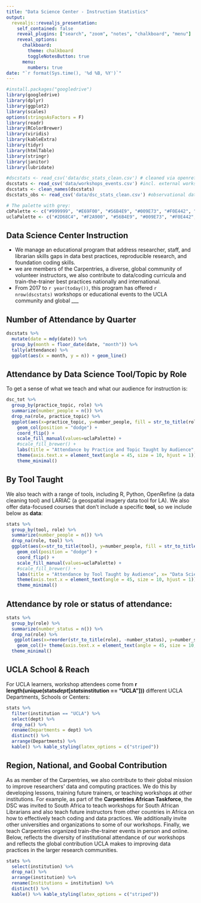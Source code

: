 ```yaml
---
title: "Data Science Center - Instruction Statistics"
output: 
  revealjs::revealjs_presentation:
    self_contained: false
    reveal_plugins: ["search", "zoom", "notes", "chalkboard", "menu"]
    reveal_options:
      chalkboard: 
        theme: chalkboard
        toggleNotesButton: true
      menu:
        numbers: true
date: "`r format(Sys.time(), '%d %B, %Y')`"
---
```


```r
#install.packages("googledrive")
library(googledrive)
library(dplyr)
library(ggplot2)
library(scales)
options(stringsAsFactors = F)
library(readr)
library(RColorBrewer)
library(viridis)
library(kableExtra)
library(tidyr)
library(htmlTable)
library(stringr)
library(janitor)
library(lubridate)
```

```r
#dscstats <- read_csv('data/dsc_stats_clean.csv') # cleaned via openrefine
dscstats <- read_csv('data/workshops_events.csv') #incl. external workshops, inst training
dscstats <- clean_names(dscstats)
dscstats_obs <- read_csv('data/dsc_stats_clean.csv') #observational data from libcal
```

```r
# The palette with grey:
cbPalette <- c("#999999", "#E69F00", "#56B4E9", "#009E73", "#F0E442", "#0072B2", "#D55E00", "#CC79A7")
uclaPalette <- c("#2D68C4", "#F2A900", "#56B4E9", "#009E73", "#F0E442", "#0072B2", "#D55E00", "#CC79A7")
```

## Data Science Center Instruction 

* We manage an educational program that address researcher, staff, and librarian skills gaps in data best practices, reproducible research, and foundation coding skills. 
* we are members of the Carpentries, a diverse, global community of volunteer instructors, we also contribute to data/coding curricula and train-the-trainer best practices nationally and international. 
* From 2017 to `r year(today())`, this program has offered `r nrow(dscstats)` workshops or educational events to the UCLA community and global ___


## Number of Attendance by Quarter

```r
dscstats %>% 
  mutate(date = mdy(date)) %>% 
  group_by(month = floor_date(date, "month")) %>% 
  tally(attendance) %>% 
  ggplot(aes(x = month, y = n)) + geom_line()
```


## Attendance by Data Science Tool/Topic by Role 

To get a sense of what we teach and what our audience for instruction is: 


```r
dsc_tot %>% 
  group_by(practice_topic, role) %>% 
  summarize(number_people = n()) %>% 
  drop_na(role, practice_topic) %>% 
  ggplot(aes(x=practice_topic, y=number_people, fill = str_to_title(role))) + 
    geom_col(position = "dodge") +
    coord_flip() +
    scale_fill_manual(values=uclaPalette) +
    #scale_fill_brewer() +
    labs(title = "Attendance by Practice and Topic Taught by Audience", x= "Practice or topic", y="Attendance", fill = "Role") +
    theme(axis.text.x = element_text(angle = 45, size = 10, hjust = 1))  +
    theme_minimal()
```

## By Tool Taught

We also teach with a range of tools, including R, Python, OpenRefine (a data cleaning tool) and LARIAC (a geospatial imagery data tool for LA). We also offer data-focused courses that don't include a specific **tool**, so we include below as **data**: 

```r

stats %>% 
  group_by(tool, role) %>% 
  summarize(number_people = n()) %>% 
  drop_na(role, tool) %>% 
  ggplot(aes(x=str_to_title(tool), y=number_people, fill = str_to_title(role))) + 
    geom_col(position = "dodge") +
    coord_flip() +
    scale_fill_manual(values=uclaPalette) +
    #scale_fill_brewer() +
    labs(title = "Attendance by Tool Taught by Audience", x= "Data Science Tool", y="Attendance", fill = "Role") +
    theme(axis.text.x = element_text(angle = 45, size = 10, hjust = 1))  +
    theme_minimal()

```

## Attendance by role or status of attendance: 

```r
stats %>% 
  group_by(role) %>% 
  summarize(number_status = n()) %>% 
  drop_na(role) %>% 
   ggplot(aes(x=reorder(str_to_title(role), -number_status), y=number_status)) + 
    geom_col()+ theme(axis.text.x = element_text(angle = 45, size = 10, hjust = 1)) + labs(title = "Total Attendance by Role", x = "Status", y="Attendance") +geom_text (aes(label=number_status), vjust= -0.5) +
  theme_minimal()
```

## UCLA School & Reach

For UCLA learners, workshop attendees come from **r length(unique(stats$dept[stats$institution == "UCLA"]))** different UCLA Departments, Schools or Centers:

```r
stats %>% 
  filter(institution == "UCLA") %>% 
  select(dept) %>% 
  drop_na() %>% 
  rename(Departments = dept) %>% 
  distinct() %>% 
  arrange(Departments) %>% 
  kable() %>% kable_styling(latex_options = c("striped"))
```

## Region, National, and Goobal Contribution

As as member of the Carpentries, we also contribute to their global mission to improve researchers' data and computing practices. We do this by developing lessons, training future trainers, or teaching workshops at other institutions. For example, as part of the **Carpentries African Taskforce**, the DSC was invited to South Africa to teach workshops for South African Librarians and also teach future instructors from other countries in Africa on how to effectively teach coding and data practices. We additionally invite other universities and organizations to some of our workshops. Finally, we teach Carpentries organized train-the-trainer events in person and online. Below, reflects the diversity of institutional attendance of our workshops and reflects the global contribution UCLA makes to improving data practices in the larger research communities.



```r
stats %>% 
  select(institution) %>% 
  drop_na() %>% 
  arrange(institution) %>% 
  rename(Institutions = institution) %>% 
  distinct() %>% 
  kable() %>% kable_styling(latex_options = c("striped"))
```

